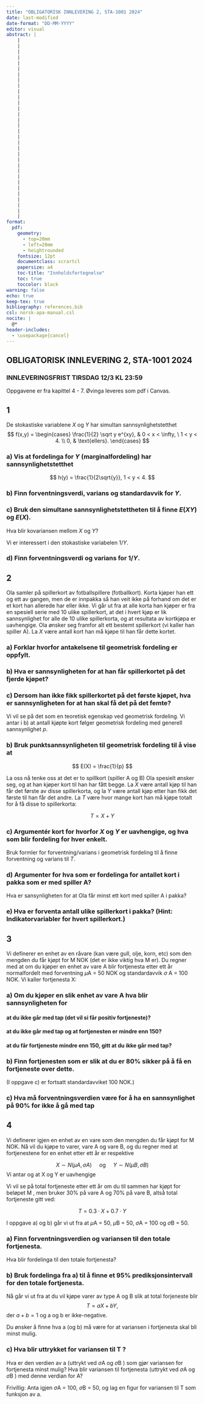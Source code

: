 ```yaml
---
title: "OBLIGATORISK INNLEVERING 2, STA-1001 2024"
date: last-modified 
date-format: "DD-MM-YYYY"
editor: visual
abstract: | 
    | 
    | 
    | 
    | 
    | 
    | 
    | 
    | 
    | 
    | 
    | 
    | 
    | 
    | 
    | 
    | 
    | 
    | 
    | 
    | 
    | 
    | 
    | 
    | 
    | 
    | 
    | 
    | 
    | 
    | 
    | 
    | 
format: 
  pdf:
    geometry:
      - top=20mm
      - left=20mm
      - heightrounded
    fontsize: 12pt
    documentclass: scrartcl
    papersize: a4
    toc-title: "Innholdsfortegnelse"
    toc: true
    toccolor: black
warning: false
echo: true
keep-tex: true
bibliography: references.bib
csl: norsk-apa-manual.csl
nocite: |
  @*
header-includes:
  - \usepackage{cancel}
---
```


\newpage

## OBLIGATORISK INNLEVERING 2, STA-1001 2024

### INNLEVERINGSFRIST TIRSDAG 12/3 KL 23:59

Oppgavene er fra kapittel 4 - 7. Øvinga leveres som pdf i Canvas.

## 1

De stokastiske variablene $X$ og $Y$ har simultan sannsynlighetstetthet $$
f(x,y) = 
\begin{cases}
\frac{1}{2} \sqrt y e^{xy}, & 0 < x < \infty, \ 1 < y < 4. \\
0, & \text{ellers}.
\end{cases}
$$

### a) Vis at fordelinga for $Y$ (marginalfordeling) har sannsynlighetstetthet

$$ h(y) = \frac{1}{2\sqrt{y}}, 1 < y < 4. $$

### b) Finn forventningsverdi, varians og standardavvik for $Y$.

### c) Bruk den simultane sannsynlighetstettheten til å finne $E(XY)$ og $E(X)$.

Hva blir kovariansen mellom $X$ og $Y$?

Vi er interessert i den stokastiske variabelen $1/Y$.

### d) Finn forventningsverdi og varians for $1/Y$.

## 2

Ola samler på spillerkort av fotballspillere (fotballkort). Korta kjøper han ett og ett av gangen, men de er innpakka så han veit ikke på forhand om det er et kort han allerede har eller ikke. Vi går ut fra at alle korta han kjøper er fra en spesiell serie med 10 ulike spillerkort, at det i hvert kjøp er lik sannsynlighet for alle de 10 ulike spillerkorta, og at resultata av kortkjøpa er uavhengige. Ola ønsker seg framfor alt ett bestemt spillerkort (vi kaller han spiller A). La $X$ være antall kort han må kjøpe til han får dette kortet.

### a) Forklar hvorfor antakelsene til geometrisk fordeling er oppfylt.

### b) Hva er sannsynligheten for at han får spillerkortet på det fjerde kjøpet?

### c) Dersom han ikke fikk spillerkortet på det første kjøpet, hva er sannsynligheten for at han skal få det på det femte?

Vi vil se på det som en teoretisk egenskap ved geometrisk fordeling. Vi antar i b) at antall kjøpte kort følger geometrisk fordeling med generell sannsynlighet $p$.

### b) Bruk punktsannsynligheten til geometrisk fordeling til å vise at

$$ E(X) = \frac{1}{p} $$

La oss nå tenke oss at det er to spillkort (spiller A og B) Ola spesielt ønsker seg, og at han kjøper kort til han har fått begge. La $X$ være antall kjøp til han får det første av disse spillerkorta, og la $Y$ være antall kjøp etter han fikk det første til han får det andre. La $T$ være hvor mange kort han må kjøpe totalt for å få disse to spillerkorta:

$$ T = X + Y $$

### c) Argumentér kort for hvorfor $X$ og $Y$ er uavhengige, og hva som blir fordeling for hver enkelt.

Bruk formler for forventning/varians i geometrisk fordeling til å finne forventning og varians til $T$.

### d) Argumenter for hva som er fordelinga for antallet kort i pakka som er med spiller A?

Hva er sansynligheten for at Ola får minst ett kort med spiller A i pakka?

### e) Hva er forventa antall ulike spillerkort i pakka? (Hint: Indikatorvariabler for hvert spillerkort.)

## 3

Vi definerer en enhet av en råvare (kan være gull, olje, korn, etc) som den mengden du får kjøpt for M NOK (det er ikke viktig hva M er). Du regner med at om du kjøper en enhet av vare A blir fortjenesta etter ett år normalfordelt med forventning $\mu$A = 50 NOK og standardavvik $\sigma$ A = 100 NOK. Vi kaller fortjenesta X:

### a) Om du kjøper en slik enhet av vare A hva blir sannsynligheten for

#### at du ikke går med tap (det vil si får positiv fortjeneste)?

#### at du ikke går med tap og at fortjenesten er mindre enn 150?

#### at du får fortjeneste mindre enn 150, gitt at du ikke går med tap?

### b) Finn fortjenesten som er slik at du er 80% sikker på å få en fortjeneste over dette.

(I oppgave c) er fortsatt standardavviket 100 NOK.)

### c) Hva må forventningsverdien være for å ha en sannsynlighet på 90% for ikke å gå med tap

## 4

Vi definerer igjen en enhet av en vare som den mengden du får kjøpt for M NOK. Nå vil du kjøpe to varer, vare A og vare B, og du regner med at fortjenestene for en enhet etter ett år er respektive

$$ 
X ∼ N(\mu A, \sigma A) \> \> \> \> \> \text{og} \> \> \> \> \> Y ∼ N(\mu B , \sigma B )
$$ Vi antar og at X og Y er uavhengige

Vi vil se på total fortjeneste etter ett år om du til sammen har kjøpt for beløpet M , men bruker 30% på vare A og 70% på vare B, altså total fortjeneste gitt ved:

$$
T = 0.3 · X + 0.7 · Y
$$

I oppgave a) og b) går vi ut fra at $\mu$A = 50, $\mu$B = 50, $\sigma$A = 100 og $\sigma$B = 50.

### a) Finn forventningsverdien og variansen til den totale fortjenesta.

Hva blir fordelinga til den totale fortjenesta?

### b) Bruk fordelinga fra a) til å finne et 95% prediksjonsintervall for den totale fortjenesta.

Nå går vi ut fra at du vil kjøpe varer av type A og B slik at total forjeneste blir $$
T = aX + bY,
$$ der $a + b = 1$ og a og b er ikke-negative.

Du ønsker å finne hva a (og b) må være for at variansen i fortjenesta skal bli minst mulig.

### c) Hva blir uttrykket for variansen til T ?

Hva er den verdien av a (uttrykt ved $\sigma$A og $\sigma$B ) som gjør variansen for fortjenesta minst mulig? Hva blir variansen til fortjenesta (uttrykt ved $\sigma$A og $\sigma$B ) med denne verdian for A?

Frivillig: Anta igjen $\sigma$A = 100, $\sigma$B = 50, og lag en figur for variansen til T som funksjon av a.
